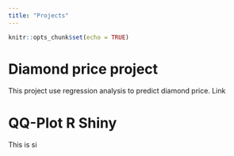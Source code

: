 ---
title: "Projects"
---

```{r setup, include=FALSE}
knitr::opts_chunk$set(echo = TRUE)
```

# Diamond price project
This project use regression analysis to predict diamond price. Link

# QQ-Plot R Shiny 
This is si